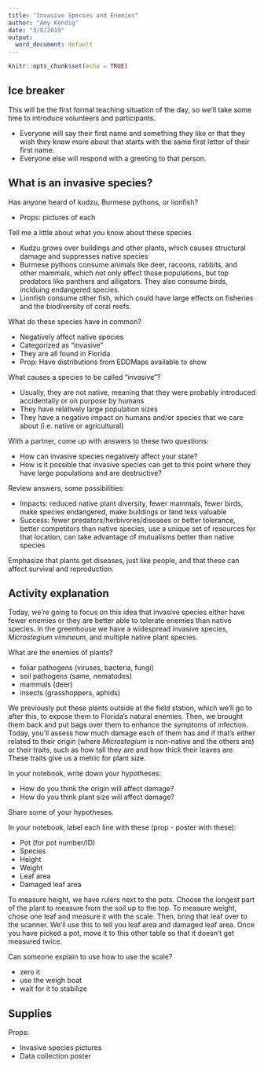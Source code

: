 ```yaml
---
title: "Invasive Species and Enemies"
author: "Amy Kendig"
date: "3/8/2019"
output:
  word_document: default
---
```


```r
knitr::opts_chunk$set(echo = TRUE)
```

## Ice breaker

This will be the first formal teaching situation of the day, so we'll take some time to introduce volunteers and participants.   

* Everyone will say their first name and something they like or that they wish they knew more about that starts with the same first letter of their first name.   
* Everyone else will respond with a greeting to that person.


## What is an invasive species?

Has anyone heard of kudzu, Burmese pythons, or lionfish?  

* Props: pictures of each

Tell me a little about what you know about these species

* Kudzu grows over buildings and other plants, which causes structural damage and suppresses native species  
* Burmese pythons consume animals like deer, racoons, rabbits, and other mammals, which not only affect those populations, but top predators like panthers and alligators. They also consume birds, inclduing endangered species.  
* Lionfish consume other fish, which could have large effects on fisheries and the biodiversity of coral reefs.

What do these species have in common?

* Negatively affect native species
* Categorized as "invasive"
* They are all found in Florida
* Prop: Have distributions from EDDMaps available to show 

What causes a species to be called "invasive"?

* Usually, they are not native, meaning that they were probably introduced accidentally or on purpose by humans
* They have relatively large population sizes
* They have a negative impact on humans and/or species that we care about (i.e. native or agricultural)

With a partner, come up with answers to these two questions:

* How can invasive species negatively affect your state?
* How is it possible that invasive species can get to this point where they have large populations and are destructive?

Review answers, some possibilities:

* Impacts: reduced native plant diversity, fewer mammals, fewer birds, make species endangered, make buildings or land less valuable
* Success: fewer predators/herbivores/diseases or better tolerance, better competitors than native species, use a unique set of resources for that location, can take advantage of mutualisms better than native species 

Emphasize that plants get diseases, just like people, and that these can affect survival and reproduction.

## Activity explanation

Today, we're going to focus on this idea that invasive species either have fewer enemies or they are better able to tolerate enemies than native species. In the greenhouse we have a widespread invasive species, *Microstegium vimineum*, and multiple native plant species. 

What are the enemies of plants?

* foliar pathogens (viruses, bacteria, fungi)
* soil pathogens (same, nematodes)
* mammals (deer)
* insects (grasshoppers, aphids)

We previously put these plants outside at the field station, which we'll go to after this, to expose them to Florida's natural enemies. Then, we brought them back and put bags over them to enhance the symptoms of infection. Today, you'll assess how much damage each of them has and if that's either related to their origin (where *Microstegium* is non-native and the others are) or their traits, such as how tall they are and how thick their leaves are. These traits give us a metric for plant size.

In your notebook, write down your hypotheses:

* How do you think the origin will affect damage?
* How do you think plant size will affect damage?

Share some of your hypotheses.

In your notebook, label each line with these (prop - poster with these):

* Pot (for pot number/ID)
* Species
* Height
* Weight
* Leaf area
* Damaged leaf area

To measure height, we have rulers next to the pots. Choose the longest part of the plant to measure from the soil up to the top. To measure weight, chose one leaf and measure it with the scale. Then, bring that leaf over to the scanner. We'll use this to tell you leaf area and damaged leaf area. Once you have picked a pot, move it to this other table so that it doesn't get measured twice. 

Can someone explain to use how to use the scale?

* zero it
* use the weigh boat
* wait for it to stabilize

## Supplies

Props:

* Invasive species pictures
* Data collection poster